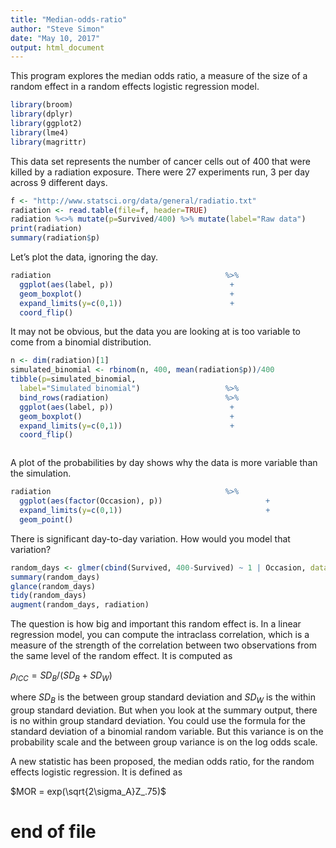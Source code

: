 ```yaml
---
title: "Median-odds-ratio"
author: "Steve Simon"
date: "May 10, 2017"
output: html_document
---
```


This program explores the median odds ratio, a measure of the size of a random effect in a random effects logistic regression model.

```r
library(broom)
library(dplyr)
library(ggplot2)
library(lme4)
library(magrittr)
```

This data set represents the number of cancer cells out of 400 that were killed by a radiation exposure. There were 27 experiments run, 3 per day across 9 different days.

```r
f <- "http://www.statsci.org/data/general/radiatio.txt"
radiation <- read.table(file=f, header=TRUE)
radiation %<>% mutate(p=Survived/400) %>% mutate(label="Raw data")
print(radiation)
summary(radiation$p)
```

Let's plot the data, ignoring the day.

```r
radiation                                       %>%
  ggplot(aes(label, p))                          +
  geom_boxplot()                                 +
  expand_limits(y=c(0,1))                        +
  coord_flip()
```

It may not be obvious, but the data you are looking at is too variable to come from a binomial distribution.

```r
n <- dim(radiation)[1]
simulated_binomial <- rbinom(n, 400, mean(radiation$p))/400
tibble(p=simulated_binomial,
  label="Simulated binomial")                   %>%
  bind_rows(radiation)                          %>%
  ggplot(aes(label, p))                          +
  geom_boxplot()                                 +
  expand_limits(y=c(0,1))                        +
  coord_flip()



```

A plot of the probabilities by day shows why the data is more variable than the simulation.

```r
radiation                                       %>%
  ggplot(aes(factor(Occasion), p))                       +
  expand_limits(y=c(0,1))                                +
  geom_point()
```

There is significant day-to-day variation. How would you model that variation?

```r
random_days <- glmer(cbind(Survived, 400-Survived) ~ 1 | Occasion, data=radiation, family=binomial)
summary(random_days)
glance(random_days)
tidy(random_days)
augment(random_days, radiation)
```

The question is how big and important this random effect is. In a linear regression model, you can compute the intraclass correlation, which is a measure of the strength of the correlation between two observations from the same level of the random effect. It is computed as

$\rho_{ICC}=SD_B/(SD_B+SD_W)$

where $SD_B$ is the between group standard deviation and $SD_W$ is the within group standard deviation. But when you look at the summary output, there is no within group standard deviation. You could use the formula for the standard deviation of a binomial random variable. But this variance is on the probability scale and the between group variance is on the log odds scale.

A new statistic has been proposed, the median odds ratio, for the random effects logistic regression. It is defined as 

$MOR = exp(\sqrt{2\sigma_A}Z_.75)$

# end of file